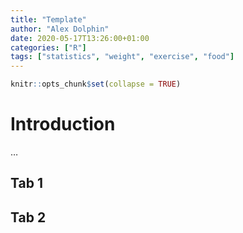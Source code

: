 ```yaml
---
title: "Template"
author: "Alex Dolphin"
date: 2020-05-17T13:26:00+01:00
categories: ["R"]
tags: ["statistics", "weight", "exercise", "food"]
---
```


```r
knitr::opts_chunk$set(collapse = TRUE)
```

# Introduction {.tabset}

...

## Tab 1

## Tab 2